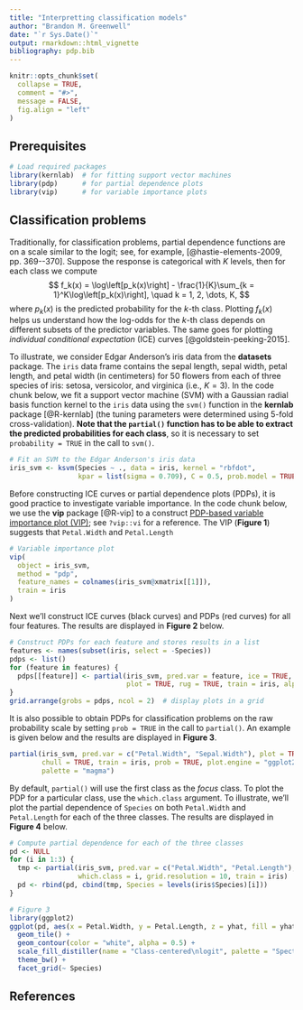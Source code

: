 ```yaml
---
title: "Interpretting classification models"
author: "Brandon M. Greenwell"
date: "`r Sys.Date()`"
output: rmarkdown::html_vignette
bibliography: pdp.bib
---
```


```r
knitr::opts_chunk$set(
  collapse = TRUE,
  comment = "#>",
  message = FALSE,
  fig.align = "left"
)
```


## Prerequisites

```r
# Load required packages
library(kernlab)  # for fitting support vector machines
library(pdp)      # for partial dependence plots
library(vip)      # for variable importance plots
```


## Classification problems

Traditionally, for classification problems, partial dependence functions are on a scale similar to the logit; see, for example, [@hastie-elements-2009, pp. 369--370]. Suppose the response is categorical with $K$ levels, then for each class we compute
$$
f_k(x) = \log\left[p_k(x)\right] - \frac{1}{K}\sum_{k = 1}^K\log\left[p_k(x)\right], \quad k = 1, 2, \dots, K,
$$
where $p_k(x)$ is the predicted probability for the $k$-th class. Plotting $f_k(x)$ helps us understand how the log-odds for the $k$-th class depends on different subsets of the predictor variables. The same goes for plotting *individual conditional expectation* (ICE) curves [@goldstein-peeking-2015].

To illustrate, we consider Edgar Anderson's iris data from the **datasets** package. The `iris` data frame contains the sepal length, sepal width, petal length, and petal width (in centimeters) for 50 flowers from each of three species of iris: setosa, versicolor, and virginica (i.e., $K = 3$). In the code chunk below, we fit a support vector machine (SVM) with a Gaussian radial basis function kernel to the `iris` data using the `svm()` function in the **kernlab** package [@R-kernlab] (the tuning parameters were determined using 5-fold cross-validation). **Note that the `partial()` function has to be able to extract the predicted probabilities for each class**, so it is necessary to set `probability = TRUE` in the call to `svm()`.

```r
# Fit an SVM to the Edgar Anderson's iris data
iris_svm <- ksvm(Species ~ ., data = iris, kernel = "rbfdot", 
                 kpar = list(sigma = 0.709), C = 0.5, prob.model = TRUE)
```

Before constructing ICE curves or partial dependence plots (PDPs), it is good practice to investigate variable importance. In the code chunk below, we use the **vip** package [@R-vip] to a construct [PDP-based variable importance plot (VIP)](https://arxiv.org/abs/1805.04755v1); see `?vip::vi` for a reference. The VIP (**Figure 1**) suggests that `Petal.Width` and `Petal.Length`

```r
# Variable importance plot
vip(
  object = iris_svm, 
  method = "pdp", 
  feature_names = colnames(iris_svm@xmatrix[[1]]), 
  train = iris
)
```

Next we'll construct ICE curves (black curves) and PDPs (red curves) for all four features. The results are displayed in **Figure 2** below.

```r
# Construct PDPs for each feature and stores results in a list
features <- names(subset(iris, select = -Species))
pdps <- list()
for (feature in features) {
  pdps[[feature]] <- partial(iris_svm, pred.var = feature, ice = TRUE, 
                             plot = TRUE, rug = TRUE, train = iris, alpha = 0.1)
}
grid.arrange(grobs = pdps, ncol = 2)  # display plots in a grid
```

It is also possible to obtain PDPs for classification problems on the raw probability scale by setting `prob = TRUE` in the call to `partial()`. An example is given below and the results are displayed in **Figure 3**.

```r
partial(iris_svm, pred.var = c("Petal.Width", "Sepal.Width"), plot = TRUE, 
        chull = TRUE, train = iris, prob = TRUE, plot.engine = "ggplot2",
        palette = "magma")
```

By default, `partial()` will use the first class as the *focus* class. To plot the PDP for a particular class, use the `which.class` argument. To illustrate, we'll plot the partial dependence of `Species` on both `Petal.Width` and `Petal.Length` for each of the three classes. The results are displayed in **Figure 4** below.

```r
# Compute partial dependence for each of the three classes
pd <- NULL
for (i in 1:3) {
  tmp <- partial(iris_svm, pred.var = c("Petal.Width", "Petal.Length"),
                 which.class = i, grid.resolution = 10, train = iris)
  pd <- rbind(pd, cbind(tmp, Species = levels(iris$Species)[i]))
}

# Figure 3
library(ggplot2)
ggplot(pd, aes(x = Petal.Width, y = Petal.Length, z = yhat, fill = yhat)) +
  geom_tile() +
  geom_contour(color = "white", alpha = 0.5) +
  scale_fill_distiller(name = "Class-centered\nlogit", palette = "Spectral") +
  theme_bw() +
  facet_grid(~ Species)
```


## References

